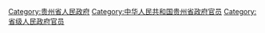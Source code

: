 [[Category:贵州省人民政府|Category:贵州省人民政府]]
[[Category:中华人民共和国贵州省政府官员|Category:中华人民共和国贵州省政府官员]]
[[Category:省级人民政府官员|Category:省级人民政府官员]]